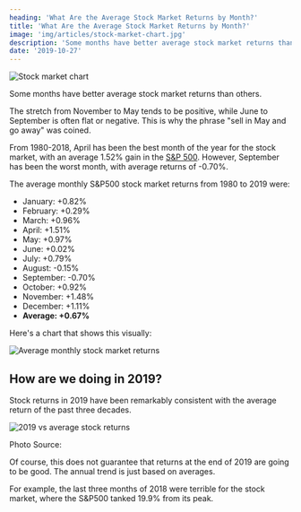 ```yaml
---
heading: 'What Are the Average Stock Market Returns by Month?'
title: 'What Are the Average Stock Market Returns by Month?'
image: 'img/articles/stock-market-chart.jpg'
description: 'Some months have better average stock market returns than others. The stretch from November to May tends to be positive, while June to September is often flat.'
date: '2019-10-27'
---
```


<img
	src="/img/articles/stock-market-chart.jpg"
	alt="Stock market chart"
	width={1200}
	height={630}
/>

Some months have better average stock market returns than others.

The stretch from November to May tends to be positive, while June to September is often flat or negative. This is why the phrase "sell in May and go away" was coined.

From 1980-2018, April has been the best month of the year for the stock market, with an average 1.52% gain in the [S&P 500](/what-is-the-best-sp500-etf/). However, September has been the worst month, with average returns of -0.70%.

The average monthly S&P500 stock market returns from 1980 to 2019 were:

-  January: +0.82%
-  February: +0.29%
-  March: +0.96%
-  April: +1.51%
-  May: +0.97%
-  June: +0.02%
-  July: +0.79%
-  August: -0.15%
-  September: -0.70%
-  October: +0.92%
-  November: +1.48%
-  December: +1.11%
-  **Average: +0.67%**

Here's a chart that shows this visually:

<img
	src="/img/articles/average-monthly-stock-market-returns.png"
	alt="Average monthly stock market returns"
	width={600}
	height={374}
	loading="lazy"
	className="add-border"
/>

## How are we doing in 2019?

Stock returns in 2019 have been remarkably consistent with the average return of the past three decades.

<img
	src="/img/articles/2019-vs-average-stock-returns.png"
	alt="2019 vs average stock returns"
	width={1000}
	height={669}
	loading="lazy"
	className="add-border"
/>

Photo Source: <External url="https://www.topdowncharts.com/" text="Topdown Charts" />

Of course, this does not guarantee that returns at the end of 2019 are going to be good. The annual trend is just based on averages.

For example, the last three months of 2018 were terrible for the stock market, where the S&P500 tanked 19.9% from its peak.
